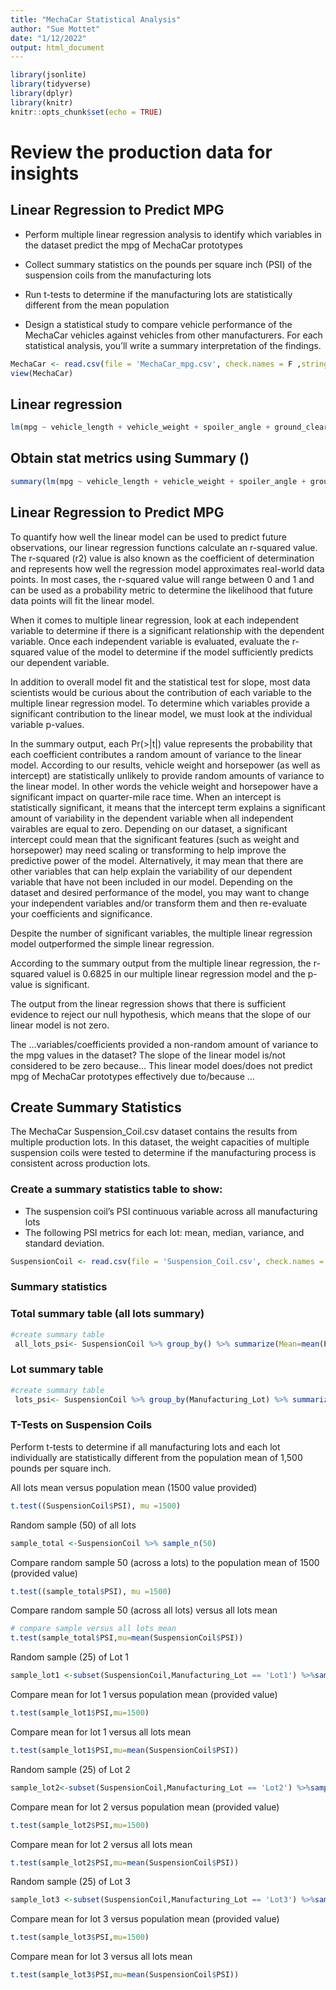 ```yaml
---
title: "MechaCar Statistical Analysis"
author: "Sue Mottet"
date: "1/12/2022"
output: html_document
---
```


```r
library(jsonlite)
library(tidyverse)
library(dplyr)
library(knitr)
knitr::opts_chunk$set(echo = TRUE)
```

# Review the production data for insights
## Linear Regression to Predict MPG
* Perform multiple linear regression analysis to identify which variables in the dataset predict the mpg of MechaCar prototypes

* Collect summary statistics on the pounds per square inch (PSI) of the suspension coils from the manufacturing lots
* Run t-tests to determine if the manufacturing lots are statistically different from the mean population
* Design a statistical study to compare vehicle performance of the MechaCar vehicles against vehicles from other manufacturers. For each statistical analysis, you’ll write a summary interpretation of the findings.
```r
MechaCar <- read.csv(file = 'MechaCar_mpg.csv', check.names = F ,stringsAsFactors= F)
view(MechaCar)
```

## Linear regression
```r
lm(mpg ~ vehicle_length + vehicle_weight + spoiler_angle + ground_clearance + AWD,data=MechaCar) #generate multiple linear regression model
```
## Obtain stat metrics using Summary ()
```r
summary(lm(mpg ~ vehicle_length + vehicle_weight + spoiler_angle + ground_clearance + AWD,data=MechaCar)) #generate summary statistics
```
## Linear Regression to Predict MPG
To quantify how well the linear model can be used to predict future observations, our linear regression functions calculate an r-squared value. The r-squared (r2) value is also known as the coefficient of determination and represents how well the regression model approximates real-world data points. In most cases, the r-squared value will range between 0 and 1 and can be used as a probability metric to determine the likelihood that future data points will fit the linear model.

When it comes to multiple linear regression, look at each independent variable to determine if there is a significant relationship with the dependent variable. Once each independent variable is evaluated, evaluate the r-squared value of the model to determine if the model sufficiently predicts our dependent variable.


In addition to overall model fit and the statistical test for slope, most data scientists would be curious about the contribution of each variable to the multiple linear regression model. To determine which variables provide a significant contribution to the linear model, we must look at the individual variable p-values.

In the summary output, each Pr(>|t|) value represents the probability that each coefficient contributes a random amount of variance to the linear model. According to our results, vehicle weight and horsepower (as well as intercept) are statistically unlikely to provide random amounts of variance to the linear model. In other words the vehicle weight and horsepower have a significant impact on quarter-mile race time. When an intercept is statistically significant, it means that the intercept term explains a significant amount of variability in the dependent variable when all independent vairables are equal to zero. Depending on our dataset, a significant intercept could mean that the significant features (such as weight and horsepower) may need scaling or transforming to help improve the predictive power of the model. Alternatively, it may mean that there are other variables that can help explain the variability of our dependent variable that have not been included in our model. Depending on the dataset and desired performance of the model, you may want to change your independent variables and/or transform them and then re-evaluate your coefficients and significance.

Despite the number of significant variables, the multiple linear regression model outperformed the simple linear regression. 

According to the summary output from the multiple linear regression, the r-squared valuel is 0.6825 in our multiple linear regression model and the p-value is significant.

The output from the linear regression shows that there is sufficient evidence to reject our null hypothesis, which means that the slope of our linear model is not zero.

The ...variables/coefficients provided a non-random amount of variance to the mpg values in the dataset?
The slope of the linear model is/not considered to be zero because...
This linear model does/does not predict mpg of MechaCar prototypes effectively due to/because ...

## Create Summary Statistics
The MechaCar Suspension_Coil.csv dataset contains the results from multiple production lots. In this dataset, the weight capacities of multiple suspension coils were tested to determine if the manufacturing process is consistent across production lots.

### Create a summary statistics table to show:

* The suspension coil’s PSI continuous variable across all manufacturing lots
* The following PSI metrics for each lot: mean, median, variance, and standard deviation.

```r
SuspensionCoil <- read.csv(file = 'Suspension_Coil.csv', check.names = F ,stringsAsFactors= F)
```
### Summary statistics
### Total summary table (all lots summary) 
```r
#create summary table
 all_lots_psi<- SuspensionCoil %>% group_by() %>% summarize(Mean=mean(PSI), Median=median(PSI), Variance = var(PSI), SD = sd(PSI), .groups = 'keep') 
```
### Lot summary table
```r
#create summary table
 lots_psi<- SuspensionCoil %>% group_by(Manufacturing_Lot) %>% summarize(Mean=mean(PSI), Median=median(PSI), Variance = var(PSI), SD = sd(PSI), .groups = 'keep') 

```
### T-Tests on Suspension Coils

Perform t-tests to determine if all manufacturing lots and each lot individually are statistically different from the population mean of 1,500 pounds per square inch.

All lots mean versus population mean (1500 value provided)
```r
t.test((SuspensionCoil$PSI), mu =1500)
```
Random sample (50) of all lots
```r

sample_total <-SuspensionCoil %>% sample_n(50)
```
Compare random sample 50 (across a lots) to the population mean of 1500 (provided value)
```r
t.test((sample_total$PSI), mu =1500)
```
Compare random sample 50 (across all lots) versus all lots mean
```r
# compare sample versus all lots mean
t.test(sample_total$PSI,mu=mean(SuspensionCoil$PSI))
```

Random sample (25) of Lot 1
```r
sample_lot1 <-subset(SuspensionCoil,Manufacturing_Lot == 'Lot1') %>%sample_n(25)
```
Compare mean for lot 1 versus population mean (provided value)
```r
t.test(sample_lot1$PSI,mu=1500)
```
Compare mean for lot 1 versus all lots mean
```r
t.test(sample_lot1$PSI,mu=mean(SuspensionCoil$PSI))
```
Random sample (25) of Lot 2
```r
sample_lot2<-subset(SuspensionCoil,Manufacturing_Lot == 'Lot2') %>%sample_n(25)
```
Compare mean for lot 2 versus population mean (provided value)
```r
t.test(sample_lot2$PSI,mu=1500)
```
Compare mean for lot 2 versus all lots mean
```r
t.test(sample_lot2$PSI,mu=mean(SuspensionCoil$PSI))
```
Random sample (25) of Lot 3
```r
sample_lot3 <-subset(SuspensionCoil,Manufacturing_Lot == 'Lot3') %>%sample_n(25)
```
Compare mean for lot 3 versus population mean (provided value)
```r
t.test(sample_lot3$PSI,mu=1500)
```
Compare mean for lot 3 versus all lots mean
```r
t.test(sample_lot3$PSI,mu=mean(SuspensionCoil$PSI))
```

